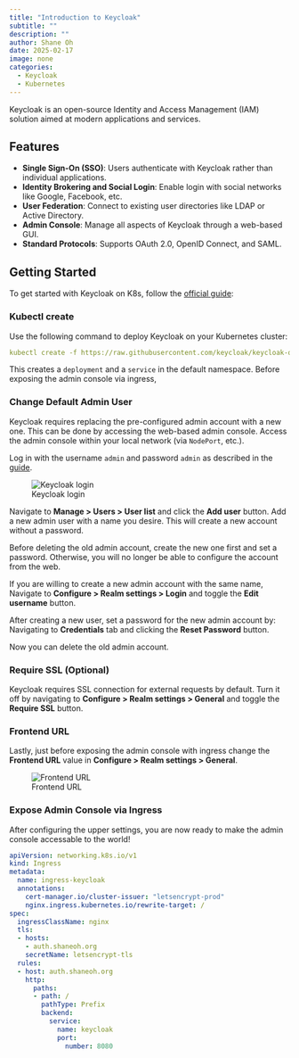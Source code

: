 ```yaml
---
title: "Introduction to Keycloak"
subtitle: ""
description: ""
author: Shane Oh
date: 2025-02-17
image: none
categories:
  - Keycloak
  - Kubernetes
---
```


Keycloak is an open-source Identity and Access Management (IAM) solution aimed at modern applications and services.

## Features
- **Single Sign-On (SSO)**: Users authenticate with Keycloak rather than individual applications.
- **Identity Brokering and Social Login**: Enable login with social networks like Google, Facebook, etc.
- **User Federation**: Connect to existing user directories like LDAP or Active Directory.
- **Admin Console**: Manage all aspects of Keycloak through a web-based GUI.
- **Standard Protocols**: Supports OAuth 2.0, OpenID Connect, and SAML.

## Getting Started

To get started with Keycloak on K8s, follow the [official guide](https://www.keycloak.org/getting-started/getting-started-kube):

### Kubectl create

Use the following command to deploy Keycloak on your Kubernetes cluster:

```.yaml
kubectl create -f https://raw.githubusercontent.com/keycloak/keycloak-quickstarts/refs/heads/main/kubernetes/keycloak.yaml
```
This creates a `deployment` and a `service` in the default namespace.
Before exposing the admin console via ingress, 

### Change Default Admin User

Keycloak requires replacing the pre-configured admin account with a new one.
This can be done by accessing the web-based admin console.
Access the admin console within your local network (via `NodePort`, etc.).

Log in with the username `admin` and password `admin` as described in the [guide](https://www.keycloak.org/getting-started/getting-started-kube#_start_keycloak).

![Keycloak login](Keycloak/images/login.png)

Navigate to **Manage > Users > User list** and click the **Add user** button.
Add a new admin user with a name you desire. This will create a new account without a password.

::: {.callout-caution}
Before deleting the old admin account, create the new one first and set a password.
Otherwise, you will no longer be able to configure the account from the web.
:::

::: {.callout-tip}
If you are willing to create a new admin account with the same name,
Navigate to **Configure > Realm settings > Login** and toggle the **Edit username** button.
:::

After creating a new user, set a password for the new admin account by:
Navigating to **Credentials** tab and clicking the **Reset Password** button.

Now you can delete the old admin account.

### Require SSL (Optional)

Keycloak requires SSL connection for external requests by default.
Turn it off by navigating to **Configure > Realm settings > General** and toggle the **Require SSL** button.

### Frontend URL

Lastly, just before exposing the admin console with ingress
change the **Frontend URL** value in **Configure > Realm settings > General**.

![Frontend URL](Keycloak/images/frontend-url.png)

### Expose Admin Console via Ingress

After configuring the upper settings, you are now ready to make the admin
console accessable to the world!

```.yaml
apiVersion: networking.k8s.io/v1
kind: Ingress
metadata:
  name: ingress-keycloak
  annotations:
    cert-manager.io/cluster-issuer: "letsencrypt-prod"
    nginx.ingress.kubernetes.io/rewrite-target: /
spec:
  ingressClassName: nginx
  tls:
  - hosts:
    - auth.shaneoh.org
    secretName: letsencrypt-tls
  rules:
  - host: auth.shaneoh.org
    http:
      paths:
      - path: /
        pathType: Prefix
        backend:
          service:
            name: keycloak
            port:
              number: 8080
```

